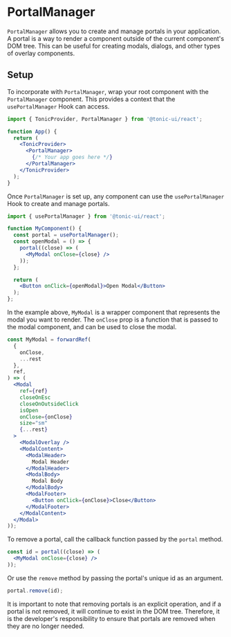 # PortalManager

`PortalManager` allows you to create and manage portals in your application. A portal is a way to render a component outside of the current component's DOM tree. This can be useful for creating modals, dialogs, and other types of overlay components.

## Setup

To incorporate with `PortalManager`, wrap your root component with the `PortalManager` component. This provides a context that the `usePortalManager` Hook can access.

```jsx disabled
import { TonicProvider, PortalManager } from '@tonic-ui/react';

function App() {
  return (
    <TonicProvider>
      <PortalManager>
        {/* Your app goes here */}
      </PortalManager>
    </TonicProvider>
  );
}
```

Once `PortalManager` is set up, any component can use the `usePortalManager` Hook to create and manage portals.

```jsx disabled
import { usePortalManager } from '@tonic-ui/react';

function MyComponent() {
  const portal = usePortalManager();
  const openModal = () => {
    portal((close) => (
      <MyModal onClose={close} />
    ));
  };

  return (
    <Button onClick={openModal}>Open Modal</Button>
  );
};
```

In the example above, `MyModal` is a wrapper component that represents the modal you want to render. The `onClose` prop is a function that is passed to the modal component, and can be used to close the modal.

```jsx disabled
const MyModal = forwardRef(
  {
    onClose,
    ...rest
  },
  ref,
) => (
  <Modal
    ref={ref}
    closeOnEsc
    closeOnOutsideClick
    isOpen
    onClose={onClose}
    size="sm"
    {...rest}
  >
    <ModalOverlay />
    <ModalContent>
      <ModalHeader>
        Modal Header
      </ModalHeader>
      <ModalBody>
        Modal Body
      </ModalBody>
      <ModalFooter>
        <Button onClick={onClose}>Close</Button>
      </ModalFooter>
    </ModalContent>
  </Modal>
));
```

To remove a portal, call the callback function passed by the `portal` method.

```jsx disabled
const id = portal((close) => (
  <MyModal onClose={close} />
));
```

Or use the `remove` method by passing the portal's unique id as an argument.

```jsx disabled
portal.remove(id);
```

It is important to note that removing portals is an explicit operation, and if a portal is not removed, it will continue to exist in the DOM tree. Therefore, it is the developer's responsibility to ensure that portals are removed when they are no longer needed.
